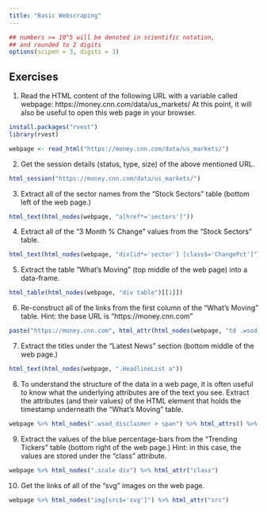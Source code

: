 ---
title: "Basic Webscraping"
---

<style type="text/css">
.table {

    width: 80%;
    margin-left:10%; 
    margin-right:10%;
}
</style>
```{r,setup, echo=FALSE, cache=TRUE}
## numbers >= 10^5 will be denoted in scientific notation,
## and rounded to 2 digits
options(scipen = 3, digits = 3)
```



## Exercises

1. Read the HTML content of the following URL with a variable called webpage: https://money.cnn.com/data/us_markets/ At this point, it will also be useful to open this web page in your browser.
```{r}
install.packages("rvest")
library(rvest)

webpage <- read_html("https://money.cnn.com/data/us_markets/")
```

2. Get the session details (status, type, size) of the above mentioned URL.
```{r}
html_session("https://money.cnn.com/data/us_markets/")
```

3. Extract all of the sector names from the “Stock Sectors” table (bottom left of the web page.)
```{r}
html_text(html_nodes(webpage, "a[href*='sectors']"))
```

4. Extract all of the “3 Month % Change” values from the “Stock Sectors” table.
```{r}
html_text(html_nodes(webpage, "div[id*='sector'] [class$='ChangePct']"))
```

5. Extract the table “What’s Moving” (top middle of the web page) into a data-frame.
```{r}
html_table(html_nodes(webpage, "div table")[[1]])
```

6. Re-construct all of the links from the first column of the “What’s Moving” table.
Hint: the base URL is “https://money.cnn.com”
```{r}
paste("https://money.cnn.com", html_attr(html_nodes(webpage, "td .wsod_symbol"), "href"))
```

7. Extract the titles under the “Latest News” section (bottom middle of the web page.)
```{r}
html_text(html_nodes(webpage, ".HeadlineList a"))
```

8. To understand the structure of the data in a web page, it is often useful to know what the underlying attributes are of the text you see.
Extract the attributes (and their values) of the HTML element that holds the timestamp underneath the “What’s Moving” table.
```{r}
webpage %>% html_nodes(".wsod_disclaimer > span") %>% html_attrs() %>% .[[1]]
```

9. Extract the values of the blue percentage-bars from the “Trending Tickers” table (bottom right of the web page.)
Hint: in this case, the values are stored under the “class” attribute.
```{r}
webpage %>% html_nodes(".scale div") %>% html_attr("class")
```

10. Get the links of all of the “svg” images on the web page.
```{r}
webpage %>% html_nodes("img[src$='svg']") %>% html_attr("src")
```

